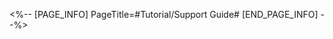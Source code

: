<%-- [PAGE_INFO]
PageTitle=#Tutorial/Support Guide#
[END_PAGE_INFO] --%>
{{Tutorial
|sort      = 608901
|title     = Support Guide
|subtitle  = 
|type      = Adventure
|about     = 
|image1    = Tutorial Support Guide 1.png{{subst:void|<!--$UPLOAD:<<SpriteOutput/TutorialPic/TutorialPage_608901.png>-<Tutorial Support Guide 1.png>-<Tutorial Files>>-->}}
|text1     = {{Color|h|nobold=1|Support Guide}} will appear in certain specific overworld gameplay. Follow {{Color|h|nobold=1|Support Guide}} and finish the corresponding operations to arrive at the destination for the current mission.
}}